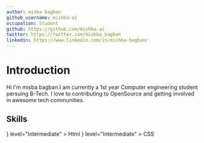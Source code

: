 ```yaml
---
author: misba bagban
github_username: mishba-ai
occupation: Student
github: https://github.com/mishba-ai
twitter: https://twitter.com/mishba_bagban
linkedin: https://www.linkedin.com/in/mishba-bagban/
---
```


# Introduction

Hi I'm misba bagban.I am currently a 1st year Computer engineering student persuing B-Tech.
I love to contributing to OpenSource and getting involved in awesome tech communities.

## Skills

<Skills>
  <Skill
    name="html"
    icon={
      <svg
        xmlns="http://www.w3.org/2000/svg"
        width="24"
        height="24"
        viewBox="0 0 24 24"
        stroke="currentColor"
        fill="none"
      >
        <title>html</title>
        <path stroke="none" d="M0 0h24v24H0z" fill="none"></path>
        <path d="M20 4l-2 14.5l-6 2l-6 -2l-2 -14.5z"></path>
        <path d="M15.5 8h-7l.5 4h6l-.5 3.5l-2.5 .75l-2.5 -.75l-.1 -.5"></path>
      </svg>
    }
    level="Intermediate"
  >
    Html
  </Skill>
  <Skill
    name="CSS"
    icon={
      <svg
        xmlns="http://www.w3.org/2000/svg"
        width="24"
        height="24"
        viewBox="0 0 24 24"
        stroke="currentColor"
        fill="none"
      >
        <title>CSS</title>
        <path stroke="none" d="M0 0h24v24H0z" fill="none"></path>
        <path d="M20 4l-2 14.5l-6 2l-6 -2l-2 -14.5z"></path>
        <path d="M8.5 8h7l-4.5 4h4l-.5 3.5l-2.5 .75l-2.5 -.75l-.1 -.5"></path>
      </svg>
    }
    level="Intermediate"
  >
    CSS
  </Skill>
</Skills>
